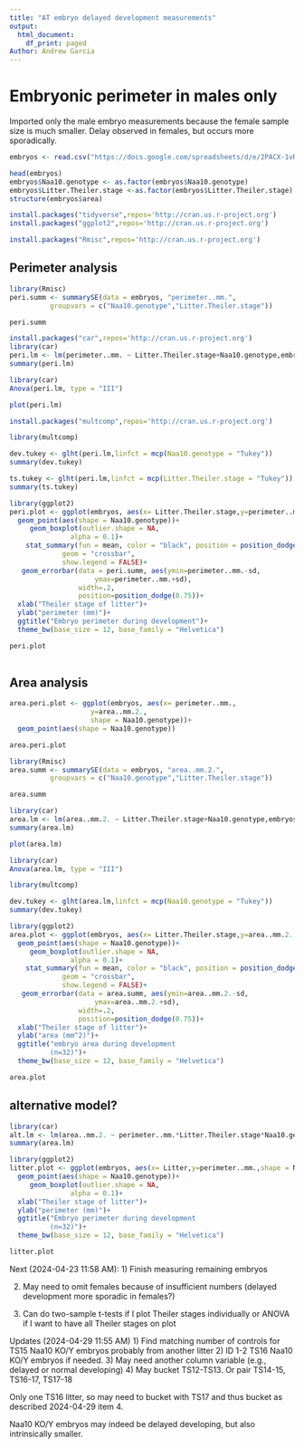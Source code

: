 ```yaml
---
title: "AT embryo delayed development measurements"
output:
  html_document:
    df_print: paged
Author: Andrew Garcia
---
```


# Embryonic perimeter in males only

Imported only the male embryo measurements because the female sample size
is much smaller. Delay observed in females, but occurs more sporadically.

```r
embryos <- read.csv("https://docs.google.com/spreadsheets/d/e/2PACX-1vRardz8DQxyjal-BQCrVOqgcEo2Rug6MRojf1h-yJxMPz6NCxl1SqHNmSZx44qS1AYn3_LwYYCtAvyj/pub?gid=260011419&single=true&output=csv")

head(embryos)
embryos$Naa10.genotype <- as.factor(embryos$Naa10.genotype)
embryos$Litter.Theiler.stage <-as.factor(embryos$Litter.Theiler.stage)
structure(embryos$area)
```


```r
install.packages("tidyverse",repos='http://cran.us.r-project.org')
install.packages("ggplot2",repos='http://cran.us.r-project.org')
```


```r
install.packages("Rmisc",repos='http://cran.us.r-project.org')
```

## Perimeter analysis
```r
library(Rmisc)
peri.summ <- summarySE(data = embryos, "perimeter..mm.",
          groupvars = c("Naa10.genotype","Litter.Theiler.stage"))

peri.summ
```

```r
install.packages("car",repos='http://cran.us.r-project.org')
library(car)
peri.lm <- lm(perimeter..mm. ~ Litter.Theiler.stage+Naa10.genotype,embryos)
summary(peri.lm)
```

```r
library(car)
Anova(peri.lm, type = "III")
```

```r
plot(peri.lm)
```

```r
install.packages("multcomp",repos='http://cran.us.r-project.org')
```


```r
library(multcomp)

dev.tukey <- glht(peri.lm,linfct = mcp(Naa10.genotype = "Tukey"))
summary(dev.tukey)

ts.tukey <- glht(peri.lm,linfct = mcp(Litter.Theiler.stage = "Tukey"))
summary(ts.tukey)
```

```r
library(ggplot2)
peri.plot <- ggplot(embryos, aes(x= Litter.Theiler.stage,y=perimeter..mm.,shape = Naa10.genotype))+
  geom_point(aes(shape = Naa10.genotype))+
     geom_boxplot(outlier.shape = NA,
               alpha = 0.1)+
    stat_summary(fun = mean, color = "black", position = position_dodge(0.75),width = 0.2,
             geom = "crossbar",
             show.legend = FALSE)+
   geom_errorbar(data = peri.summ, aes(ymin=perimeter..mm.-sd,
                     ymax=perimeter..mm.+sd),
                 width=.2,
                 position=position_dodge(0.75))+
  xlab("Theiler stage of litter")+
  ylab("perimeter (mm)")+
  ggtitle("Embryo perimeter during development")+
  theme_bw(base_size = 12, base_family = "Helvetica")

peri.plot
  
```


## Area analysis

```r
area.peri.plot <- ggplot(embryos, aes(x= perimeter..mm.,
                    y=area..mm.2.,
                    shape = Naa10.genotype))+
  geom_point(aes(shape = Naa10.genotype))

area.peri.plot
```


```r
library(Rmisc)
area.summ <- summarySE(data = embryos, "area..mm.2.",
          groupvars = c("Naa10.genotype","Litter.Theiler.stage"))

area.summ
```

```r
library(car)
area.lm <- lm(area..mm.2. ~ Litter.Theiler.stage+Naa10.genotype,embryos)
summary(area.lm)
```


```r
plot(area.lm)
```

```r
library(car)
Anova(area.lm, type = "III")
```



```r
library(multcomp)

dev.tukey <- glht(area.lm,linfct = mcp(Naa10.genotype = "Tukey"))
summary(dev.tukey)

```

```r
library(ggplot2)
area.plot <- ggplot(embryos, aes(x= Litter.Theiler.stage,y=area..mm.2.,shape = Naa10.genotype))+
  geom_point(aes(shape = Naa10.genotype))+
     geom_boxplot(outlier.shape = NA,
               alpha = 0.1)+
    stat_summary(fun = mean, color = "black", position = position_dodge(0.75),width = 0.2,
             geom = "crossbar",
             show.legend = FALSE)+
   geom_errorbar(data = area.summ, aes(ymin=area..mm.2.-sd,
                     ymax=area..mm.2.+sd),
                 width=.2,
                 position=position_dodge(0.75))+
  xlab("Theiler stage of litter")+
  ylab("area (mm^2)")+
  ggtitle("embryo area during development
          (n=32)")+
  theme_bw(base_size = 12, base_family = "Helvetica")

area.plot
```



## alternative model?

```r
library(car)
alt.lm <- lm(area..mm.2. ~ perimeter..mm.*Litter.Theiler.stage*Naa10.genotype,embryos)
summary(area.lm)
```


```r
library(ggplot2)
litter.plot <- ggplot(embryos, aes(x= Litter,y=perimeter..mm.,shape = Naa10.genotype))+
  geom_point(aes(shape = Naa10.genotype))+
     geom_boxplot(outlier.shape = NA,
               alpha = 0.1)+
  xlab("Theiler stage of litter")+
  ylab("perimeter (mm)")+
  ggtitle("Embryo perimeter during development
          (n=32)")+
  theme_bw(base_size = 12, base_family = "Helvetica")

litter.plot
```


Next (2024-04-23 11:58 AM):
1) Finish measuring remaining embryos

2) May need to omit females because of insufficient numbers (delayed development more sporadic in females?)

3) Can do two-sample t-tests if I plot Theiler stages individually or ANOVA if I want to have all Theiler stages on plot

Updates (2024-04-29 11:55 AM)
1) Find matching number of controls for TS15 Naa10 KO/Y embryos probably from another litter
2) ID 1-2 TS16 Naa10 KO/Y embryos if needed.
3) May need another column variable (e.g., delayed or normal developing)
4) May bucket TS12-TS13. Or pair TS14-15, TS16-17, TS17-18

Only one TS16 litter, so may need to bucket with TS17 and thus bucket as described
2024-04-29 item 4.

Naa10 KO/Y embryos may indeed be delayed developing, but also intrinsically smaller.
